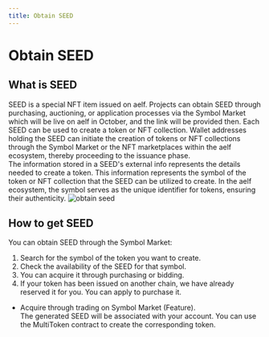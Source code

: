```yaml
---
title: Obtain SEED
---
```


# Obtain SEED

## What is SEED

SEED is a special NFT item issued on aelf. Projects can obtain SEED through purchasing, auctioning, or application processes via the Symbol Market which will be live on aelf in October, and the link will be provided then. Each SEED can be used to create a token or NFT collection. Wallet addresses holding the SEED can initiate the creation of tokens or NFT collections through the Symbol Market or the NFT marketplaces within the aelf ecosystem, thereby proceeding to the issuance phase.  
The information stored in a SEED's external info represents the details needed to create a token. This information represents the symbol of the token or NFT collection that the SEED can be utilized to create. In the aelf ecosystem, the symbol serves as the unique identifier for tokens, ensuring their authenticity.
![obtain seed](/img/quick-start/obtain-seed.jpeg)

## How to get SEED

You can obtain SEED through the Symbol Market:

1.  Search for the symbol of the token you want to create.
1.  Check the availability of the SEED for that symbol.
1.  You can acquire it through purchasing or bidding.
1.  If your token has been issued on another chain, we have already reserved it for you. You can apply to purchase it.

- Acquire through trading on Symbol Market (Feature).  
  The generated SEED will be associated with your account. You can use the MultiToken contract to create the corresponding token.
